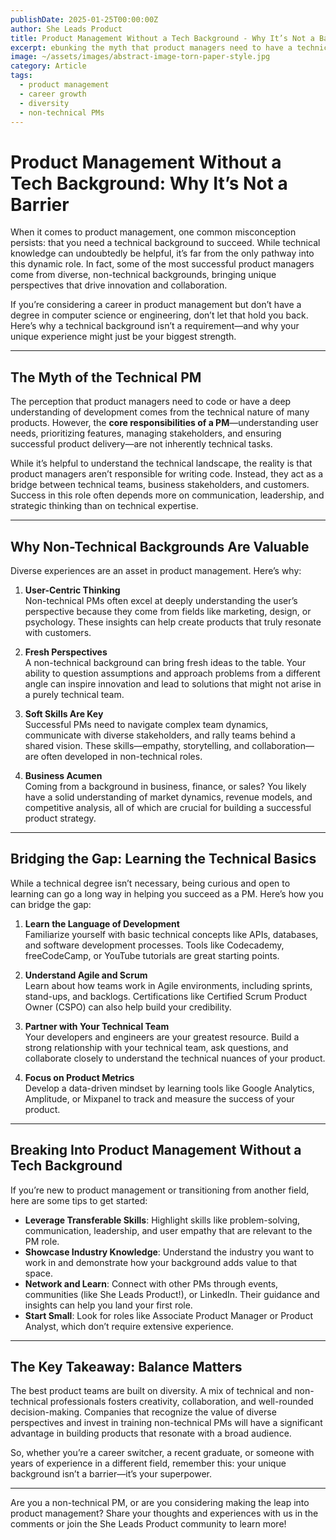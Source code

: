 ```yaml
---
publishDate: 2025-01-25T00:00:00Z
author: She Leads Product
title: Product Management Without a Tech Background - Why It’s Not a Barrier
excerpt: ebunking the myth that product managers need to have a technical degree or background to succeed. Learn how diverse experiences bring value to the role.
image: ~/assets/images/abstract-image-torn-paper-style.jpg
category: Article
tags:
  - product management
  - career growth
  - diversity
  - non-technical PMs
---
```



# Product Management Without a Tech Background: Why It’s Not a Barrier

When it comes to product management, one common misconception persists: that you need a technical background to succeed. While technical knowledge can undoubtedly be helpful, it’s far from the only pathway into this dynamic role. In fact, some of the most successful product managers come from diverse, non-technical backgrounds, bringing unique perspectives that drive innovation and collaboration.  

If you’re considering a career in product management but don’t have a degree in computer science or engineering, don’t let that hold you back. Here’s why a technical background isn’t a requirement—and why your unique experience might just be your biggest strength.

---

## **The Myth of the Technical PM**

The perception that product managers need to code or have a deep understanding of development comes from the technical nature of many products. However, the **core responsibilities of a PM**—understanding user needs, prioritizing features, managing stakeholders, and ensuring successful product delivery—are not inherently technical tasks.  

While it’s helpful to understand the technical landscape, the reality is that product managers aren’t responsible for writing code. Instead, they act as a bridge between technical teams, business stakeholders, and customers. Success in this role often depends more on communication, leadership, and strategic thinking than on technical expertise.

---

## **Why Non-Technical Backgrounds Are Valuable**

Diverse experiences are an asset in product management. Here’s why:

1. **User-Centric Thinking**  
   Non-technical PMs often excel at deeply understanding the user’s perspective because they come from fields like marketing, design, or psychology. These insights can help create products that truly resonate with customers.

2. **Fresh Perspectives**  
   A non-technical background can bring fresh ideas to the table. Your ability to question assumptions and approach problems from a different angle can inspire innovation and lead to solutions that might not arise in a purely technical team.

3. **Soft Skills Are Key**  
   Successful PMs need to navigate complex team dynamics, communicate with diverse stakeholders, and rally teams behind a shared vision. These skills—empathy, storytelling, and collaboration—are often developed in non-technical roles.

4. **Business Acumen**  
   Coming from a background in business, finance, or sales? You likely have a solid understanding of market dynamics, revenue models, and competitive analysis, all of which are crucial for building a successful product strategy.

---

## **Bridging the Gap: Learning the Technical Basics**

While a technical degree isn’t necessary, being curious and open to learning can go a long way in helping you succeed as a PM. Here’s how you can bridge the gap:  

1. **Learn the Language of Development**  
   Familiarize yourself with basic technical concepts like APIs, databases, and software development processes. Tools like Codecademy, freeCodeCamp, or YouTube tutorials are great starting points.

2. **Understand Agile and Scrum**  
   Learn about how teams work in Agile environments, including sprints, stand-ups, and backlogs. Certifications like Certified Scrum Product Owner (CSPO) can also help build your credibility.

3. **Partner with Your Technical Team**  
   Your developers and engineers are your greatest resource. Build a strong relationship with your technical team, ask questions, and collaborate closely to understand the technical nuances of your product.

4. **Focus on Product Metrics**  
   Develop a data-driven mindset by learning tools like Google Analytics, Amplitude, or Mixpanel to track and measure the success of your product.

---

## **Breaking Into Product Management Without a Tech Background**

If you’re new to product management or transitioning from another field, here are some tips to get started:

- **Leverage Transferable Skills**: Highlight skills like problem-solving, communication, leadership, and user empathy that are relevant to the PM role.
- **Showcase Industry Knowledge**: Understand the industry you want to work in and demonstrate how your background adds value to that space.
- **Network and Learn**: Connect with other PMs through events, communities (like She Leads Product!), or LinkedIn. Their guidance and insights can help you land your first role.
- **Start Small**: Look for roles like Associate Product Manager or Product Analyst, which don’t require extensive experience.

---

## **The Key Takeaway: Balance Matters**

The best product teams are built on diversity. A mix of technical and non-technical professionals fosters creativity, collaboration, and well-rounded decision-making. Companies that recognize the value of diverse perspectives and invest in training non-technical PMs will have a significant advantage in building products that resonate with a broad audience.  

So, whether you’re a career switcher, a recent graduate, or someone with years of experience in a different field, remember this: your unique background isn’t a barrier—it’s your superpower.

---

Are you a non-technical PM, or are you considering making the leap into product management? Share your thoughts and experiences with us in the comments or join the She Leads Product community to learn more!